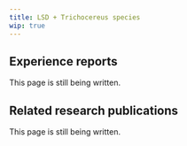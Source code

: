 ---
title: LSD + Trichocereus species
wip: true
---

## Experience reports

This page is still being written.

## Related research publications

This page is still being written.

